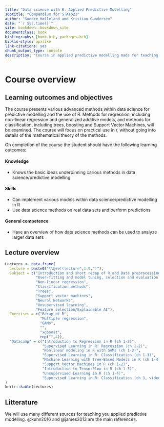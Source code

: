 ```yaml
--- 
title: "Data science with R: Applied Predictive Modelling"
subtitle: "Compendium for STAT623"
author: "Sondre Hølleland and Kristian Gundersen"
date: "`r Sys.time()`"
site: bookdown::bookdown_site
documentclass: book
bibliography: [book.bib, packages.bib]
biblio-style: apalike
link-citations: yes
chunk_output_type: console
description: "Course in applied predictive modelling made for teaching STAT623 at University of Bergen"
---
```


# Course overview {-}

## Learning outcomes and objectives{-}
The course presents various advanced methods within data science for predictive modelling and the use of R. Methods for regression, including non-linear regression and generalized additive models, and methods for classification, including trees, boosting and Support Vector Machines, will be examined. The course will focus on practical use in r, without going into details of the mathematical theory of the methods. 

On completion of the course the student should have the following learning outcomes:

####  Knowledge{-}

- Knows the basic ideas underpinning carious methods in data science/predictive modelling

#### Skills{-}

- Can implement various models within data science/predictive modelling in R
- Use data science methods on real data sets and perform predictions

#### General competence{-}

- Have an overview of how data science methods can be used to analyze larger data sets

## Lecture overview {-}

```r
Lectures <- data.frame(
  Lecture = paste0("\\@ref(lecture",1:9,")"),
  Subject = c("Introduction and short recap of R and Data preprocessing",
              "Over-fitting and model tuning, selection and evaluation and multiple regression",
              "Non-linear regression",
              "Classification methods",
              "Trees",
              "Support vector machines",
              "Neural Networks",
              "Unsupervised learning",
              "Feature selection/Explainable AI"),
  Exercises = c("Recap of R",
                "Multiple regression",
                "GAMs",
                "",
                "xgboost", 
                rep("",4)),
  "Datacamp" = c("Introduction to Regression in R (ch 1-2)",
                 "Supervised Learning in R: Regression (ch 1-2)",
                 "Nonlinear modeling in R with GAMs (ch 1-2)",
                 "Supervised Learning in R: Classification (ch 1-3)",
                 "Machine Learning with Tree-Based Models in R (ch 1-4)",
                 "Support Vector Machines in R (ch 1-2)",
                 "Introduction to TensorFlow in R (ch 1-3)",
                 "Unsupervised Learning in R (ch 1-4)",
                 "Supervised Learning in R: Classification (ch 3, video on automatic feature selection")
)
knitr::kable(Lectures)
```

## Litterature {-}

We will use many different sources for teaching you applied predictive modelling. @kuhn2016 and @james2013 are the main references. 


